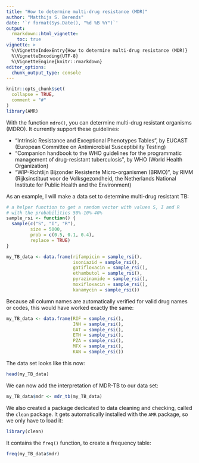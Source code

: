 ```yaml
---
title: "How to determine multi-drug resistance (MDR)"
author: "Matthijs S. Berends"
date: '`r format(Sys.Date(), "%d %B %Y")`'
output: 
  rmarkdown::html_vignette:
    toc: true
vignette: >
  %\VignetteIndexEntry{How to determine multi-drug resistance (MDR)}
  %\VignetteEncoding{UTF-8}
  %\VignetteEngine{knitr::rmarkdown}
editor_options: 
  chunk_output_type: console
---
```


```r
knitr::opts_chunk$set(
  collapse = TRUE,
  comment = "#"
)
library(AMR)
```

With the function `mdro()`, you can determine multi-drug resistant organisms (MDRO). It currently support these guidelines:

* "Intrinsic Resistance and Exceptional Phenotypes Tables", by EUCAST (European Committee on Antimicrobial Susceptibility Testing)
* "Companion handbook to the WHO guidelines for the programmatic management of drug-resistant tuberculosis", by WHO (World Health Organization)
* "WIP-Richtlijn Bijzonder Resistente Micro-organismen (BRMO)", by RIVM (Rijksinstituut voor de Volksgezondheid, the Netherlands National Institute for Public Health and the Environment)

As an example, I will make a data set to determine multi-drug resistant TB:

```r
# a helper function to get a random vector with values S, I and R
# with the probabilities 50%-10%-40%
sample_rsi <- function() {
  sample(c("S", "I", "R"),
         size = 5000,
         prob = c(0.5, 0.1, 0.4),
         replace = TRUE)
}

my_TB_data <- data.frame(rifampicin = sample_rsi(),
                         isoniazid = sample_rsi(),
                         gatifloxacin = sample_rsi(),
                         ethambutol = sample_rsi(),
                         pyrazinamide = sample_rsi(),
                         moxifloxacin = sample_rsi(),
                         kanamycin = sample_rsi())
```

Because all column names are automatically verified for valid drug names or codes, this would have worked exactly the same:

```r
my_TB_data <- data.frame(RIF = sample_rsi(),
                         INH = sample_rsi(),
                         GAT = sample_rsi(),
                         ETH = sample_rsi(),
                         PZA = sample_rsi(),
                         MFX = sample_rsi(),
                         KAN = sample_rsi())
```

The data set looks like this now:

```r
head(my_TB_data)
```

We can now add the interpretation of MDR-TB to our data set:

```r
my_TB_data$mdr <- mdr_tb(my_TB_data)
```

We also created a package dedicated to data cleaning and checking, called the `clean` package. It gets automatically installed with the `AMR` package, so we only have to load it:

```r
library(clean)
```

It contains the `freq()` function, to create a frequency table:

```r
freq(my_TB_data$mdr)
```
